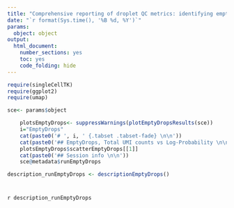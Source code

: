```yaml
---
title: "Comprehensive reporting of droplet QC metrics: identifying empty droplets using emptyDrops"
date: "`r format(Sys.time(), '%B %d, %Y')`"
params: 
  object: object
output:
  html_document:
    number_sections: yes
    toc: yes
    code_folding: hide
---
```

```r
require(singleCellTK)
require(ggplot2)
require(umap)
```

```r
sce<- params$object
```

```r
    plotsEmptyDrops<- suppressWarnings(plotEmptyDropsResults(sce))
    i="EmptyDrops"
    cat(paste0('# ', i, ' {.tabset .tabset-fade} \n\n'))
    cat(paste0('## EmptyDrops, Total UMI counts vs Log-Probability \n\n'))
    plotsEmptyDrops$scatterEmptyDrops[[1]]
    cat(paste0('## Session info \n\n'))
    sce@metadata$runEmptyDrops
```

```r
description_runEmptyDrops <- descriptionEmptyDrops()
```
# {.unlisted .unnumbered .toc-ignore}
`r description_runEmptyDrops`